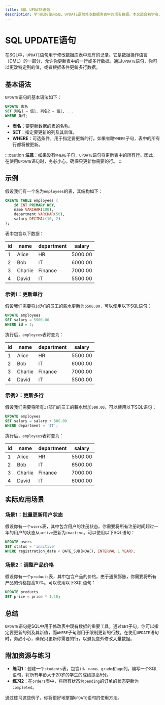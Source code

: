 ```yaml
---
title: SQL UPDATE语句
description: 学习如何使用SQL UPDATE语句修改数据库表中的现有数据。本文适合初学者，包含详细的解释、代码示例和实际案例。
---
```


# SQL UPDATE语句

在SQL中，`UPDATE`语句用于修改数据库表中现有的记录。它是数据操作语言（DML）的一部分，允许你更新表中的一行或多行数据。通过`UPDATE`语句，你可以更改特定列的值，或者根据条件更新多行数据。

## 基本语法

`UPDATE`语句的基本语法如下：

```sql
UPDATE 表名
SET 列名1 = 值1, 列名2 = 值2, ...
WHERE 条件;
```

- **表名**：要更新数据的表的名称。
- **SET**：指定要更新的列及其新值。
- **WHERE**：可选条件，用于指定要更新的行。如果省略`WHERE`子句，表中的所有行都将被更新。

:::caution
**注意**：如果没有`WHERE`子句，`UPDATE`语句将更新表中的所有行。因此，在使用`UPDATE`语句时，务必小心，确保只更新你需要的行。
:::

## 示例

假设我们有一个名为`employees`的表，其结构如下：

```sql
CREATE TABLE employees (
    id INT PRIMARY KEY,
    name VARCHAR(100),
    department VARCHAR(50),
    salary DECIMAL(10, 2)
);
```

表中包含以下数据：

| id | name   | department | salary  |
|----|--------|------------|---------|
| 1  | Alice  | HR         | 5000.00 |
| 2  | Bob    | IT         | 6000.00 |
| 3  | Charlie| Finance    | 7000.00 |
| 4  | David  | IT         | 5500.00 |

### 示例1：更新单行

假设我们需要将`id`为1的员工的薪水更新为`5500.00`，可以使用以下SQL语句：

```sql
UPDATE employees
SET salary = 5500.00
WHERE id = 1;
```

执行后，`employees`表将变为：

| id | name   | department | salary  |
|----|--------|------------|---------|
| 1  | Alice  | HR         | 5500.00 |
| 2  | Bob    | IT         | 6000.00 |
| 3  | Charlie| Finance    | 7000.00 |
| 4  | David  | IT         | 5500.00 |

### 示例2：更新多行

假设我们需要将所有`IT`部门的员工的薪水增加`500.00`，可以使用以下SQL语句：

```sql
UPDATE employees
SET salary = salary + 500.00
WHERE department = 'IT';
```

执行后，`employees`表将变为：

| id | name   | department | salary  |
|----|--------|------------|---------|
| 1  | Alice  | HR         | 5500.00 |
| 2  | Bob    | IT         | 6500.00 |
| 3  | Charlie| Finance    | 7000.00 |
| 4  | David  | IT         | 6000.00 |

## 实际应用场景

### 场景1：批量更新用户状态

假设你有一个`users`表，其中包含用户的注册状态。你需要将所有注册时间超过一年的用户的状态从`active`更新为`inactive`。可以使用以下SQL语句：

```sql
UPDATE users
SET status = 'inactive'
WHERE registration_date < DATE_SUB(NOW(), INTERVAL 1 YEAR);
```

### 场景2：调整产品价格

假设你有一个`products`表，其中包含产品的价格。由于通货膨胀，你需要将所有产品的价格提高10%。可以使用以下SQL语句：

```sql
UPDATE products
SET price = price * 1.10;
```

## 总结

`UPDATE`语句是SQL中用于修改表中现有数据的重要工具。通过`SET`子句，你可以指定要更新的列及其新值，而`WHERE`子句则用于限制更新的行数。在使用`UPDATE`语句时，务必小心，确保只更新你需要的行，以避免意外修改大量数据。

## 附加资源与练习

- **练习1**：创建一个`students`表，包含`id`、`name`、`grade`和`age`列。编写一个SQL语句，将所有年龄大于20岁的学生的成绩提高5分。
- **练习2**：在`orders`表中，将所有状态为`pending`的订单的状态更新为`completed`。

通过练习这些例子，你将更好地掌握`UPDATE`语句的使用方法。